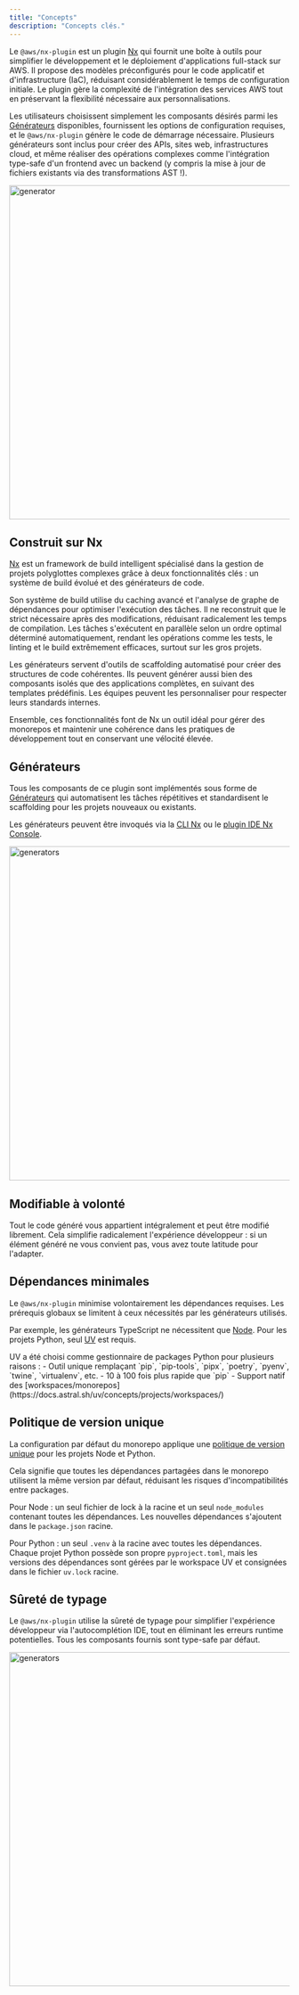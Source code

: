 ```yaml
---
title: "Concepts"
description: "Concepts clés."
---
```





Le `@aws/nx-plugin` est un plugin [Nx](https://nx.dev/) qui fournit une boîte à outils pour simplifier le développement et le déploiement d'applications full-stack sur AWS. Il propose des modèles préconfigurés pour le code applicatif et d'infrastructure (IaC), réduisant considérablement le temps de configuration initiale. Le plugin gère la complexité de l'intégration des services AWS tout en préservant la flexibilité nécessaire aux personnalisations.

Les utilisateurs choisissent simplement les composants désirés parmi les [Générateurs](#generators) disponibles, fournissent les options de configuration requises, et le `@aws/nx-plugin` génère le code de démarrage nécessaire. Plusieurs générateurs sont inclus pour créer des APIs, sites web, infrastructures cloud, et même réaliser des opérations complexes comme l'intégration type-safe d'un frontend avec un backend (y compris la mise à jour de fichiers existants via des transformations AST !).

<Image src={websiteGeneratorGif} alt="generator" width="800" height="600" />

## Construit sur Nx

[Nx](https://nx.dev) est un framework de build intelligent spécialisé dans la gestion de projets polyglottes complexes grâce à deux fonctionnalités clés : un système de build évolué et des générateurs de code.

Son système de build utilise du caching avancé et l'analyse de graphe de dépendances pour optimiser l'exécution des tâches. Il ne reconstruit que le strict nécessaire après des modifications, réduisant radicalement les temps de compilation. Les tâches s'exécutent en parallèle selon un ordre optimal déterminé automatiquement, rendant les opérations comme les tests, le linting et le build extrêmement efficaces, surtout sur les gros projets.

Les générateurs servent d'outils de scaffolding automatisé pour créer des structures de code cohérentes. Ils peuvent générer aussi bien des composants isolés que des applications complètes, en suivant des templates prédéfinis. Les équipes peuvent les personnaliser pour respecter leurs standards internes.

Ensemble, ces fonctionnalités font de Nx un outil idéal pour gérer des monorepos et maintenir une cohérence dans les pratiques de développement tout en conservant une vélocité élevée.

## Générateurs

Tous les composants de ce plugin sont implémentés sous forme de [Générateurs](https://nx.dev/features/generate-code) qui automatisent les tâches répétitives et standardisent le scaffolding pour les projets nouveaux ou existants.

Les générateurs peuvent être invoqués via la [CLI Nx](https://nx.dev/features/generate-code#invoke-generators) ou le [plugin IDE Nx Console](https://nx.dev/getting-started/editor-setup).

<Image src={generatorsJpg} alt="generators" width="800" height="600" />

## Modifiable à volonté

Tout le code généré vous appartient intégralement et peut être modifié librement. Cela simplifie radicalement l'expérience développeur : si un élément généré ne vous convient pas, vous avez toute latitude pour l'adapter.

## Dépendances minimales

Le `@aws/nx-plugin` minimise volontairement les dépendances requises. Les prérequis globaux se limitent à ceux nécessités par les générateurs utilisés.

Par exemple, les générateurs TypeScript ne nécessitent que [Node](https://nodejs.org/en/download). Pour les projets Python, seul [UV](https://docs.astral.sh/uv/) est requis.

<Aside>
  UV a été choisi comme gestionnaire de packages Python pour plusieurs raisons :
  - Outil unique remplaçant `pip`, `pip-tools`, `pipx`, `poetry`, `pyenv`, `twine`, `virtualenv`, etc.
  - 10 à 100 fois plus rapide que `pip`
  - Support natif des [workspaces/monorepos](https://docs.astral.sh/uv/concepts/projects/workspaces/)
</Aside>

## Politique de version unique

La configuration par défaut du monorepo applique une [politique de version unique](https://nx.dev/concepts/decisions/dependency-management#single-version-policy) pour les projets Node et Python.

Cela signifie que toutes les dépendances partagées dans le monorepo utilisent la même version par défaut, réduisant les risques d'incompatibilités entre packages.

Pour Node : un seul fichier de lock à la racine et un seul `node_modules` contenant toutes les dépendances. Les nouvelles dépendances s'ajoutent dans le `package.json` racine.

Pour Python : un seul `.venv` à la racine avec toutes les dépendances. Chaque projet Python possède son propre `pyproject.toml`, mais les versions des dépendances sont gérées par le workspace UV et consignées dans le fichier `uv.lock` racine.

## Sûreté de typage

Le `@aws/nx-plugin` utilise la sûreté de typage pour simplifier l'expérience développeur via l'autocomplétion IDE, tout en éliminant les erreurs runtime potentielles. Tous les composants fournis sont type-safe par défaut.

<Image src={typeSafetyGif} alt="generators" width="800" height="600" />
